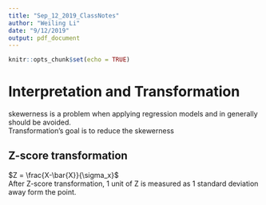 ```yaml
---
title: "Sep_12_2019_ClassNotes"
author: "Weiling Li"
date: "9/12/2019"
output: pdf_document
---
```


```r
knitr::opts_chunk$set(echo = TRUE)
```

# Interpretation and Transformation 

skewerness is a problem when applying regression models and in generally should be avoided.  
Transformation's goal is to reduce the skewerness

## Z-score transformation

$Z = \frac{X-\bar{X}}{\sigma_x}$  
After Z-score transformation, 1 unit of Z is measured as 1 standard deviation away form the point.


